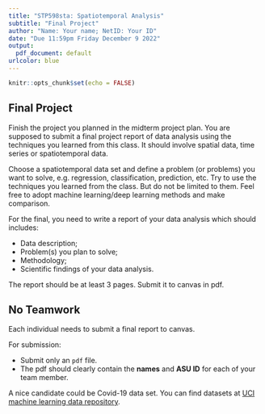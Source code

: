 ```yaml
---
title: "STP598sta: Spatiotemporal Analysis"
subtitle: "Final Project"
author: "Name: Your name; NetID: Your ID"
date: "Due 11:59pm Friday December 9 2022"
output:
  pdf_document: default
urlcolor: blue
---
```


```r
knitr::opts_chunk$set(echo = FALSE)
```

## Final Project

Finish the project you planned in the midterm project plan. You are supposed to submit a final project report of data analysis using the techniques you learned from this class. It should involve spatial data, time series or spatiotemporal data. 

Choose a spatiotemporal data set and define a problem (or problems) you want to solve, e.g. regression, classification, prediction, etc.
Try to use the techniques you learned from the class. But do not be limited to them. Feel free to adopt machine learning/deep learning methods and make comparison.

For the final, you need to write a report of your data analysis which should includes:

- Data description;
- Problem(s) you plan to solve;
- Methodology;
- Scientific findings of your data analysis.

The report should be at least 3 pages. Submit it to canvas in pdf.

## No Teamwork

Each individual needs to submit a final report to canvas.

For submission:

- Submit only an `pdf` file.
- The pdf should clearly contain the **names** and **ASU ID** for each of your team member.

A nice candidate could be Covid-19 data set.
You can find datasets at [UCI machine learning data repository](http://archive.ics.uci.edu/ml/datasets.php).